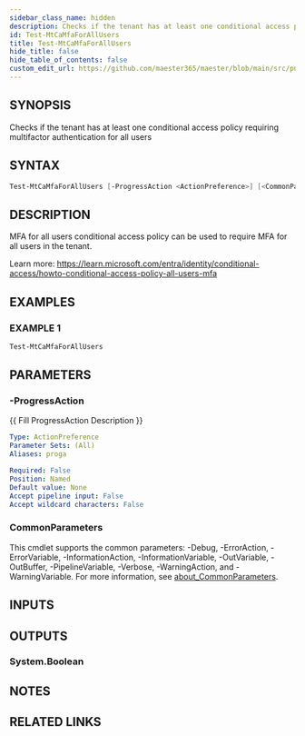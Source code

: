 ```yaml
---
sidebar_class_name: hidden
description: Checks if the tenant has at least one conditional access policy requiring multifactor authentication for all users
id: Test-MtCaMfaForAllUsers
title: Test-MtCaMfaForAllUsers
hide_title: false
hide_table_of_contents: false
custom_edit_url: https://github.com/maester365/maester/blob/main/src/public/Test-MtCaMfaForAllUsers.ps1
---
```


## SYNOPSIS

Checks if the tenant has at least one conditional access policy requiring multifactor authentication for all users

## SYNTAX

```powershell
Test-MtCaMfaForAllUsers [-ProgressAction <ActionPreference>] [<CommonParameters>]
```

## DESCRIPTION

MFA for all users conditional access policy can be used to require MFA for all users in the tenant.

Learn more:
https://learn.microsoft.com/entra/identity/conditional-access/howto-conditional-access-policy-all-users-mfa

## EXAMPLES

### EXAMPLE 1

```powershell
Test-MtCaMfaForAllUsers
```

## PARAMETERS

### -ProgressAction

\{\{ Fill ProgressAction Description \}\}

```yaml
Type: ActionPreference
Parameter Sets: (All)
Aliases: proga

Required: False
Position: Named
Default value: None
Accept pipeline input: False
Accept wildcard characters: False
```

### CommonParameters

This cmdlet supports the common parameters: -Debug, -ErrorAction, -ErrorVariable, -InformationAction, -InformationVariable, -OutVariable, -OutBuffer, -PipelineVariable, -Verbose, -WarningAction, and -WarningVariable. For more information, see [about_CommonParameters](http://go.microsoft.com/fwlink/?LinkID=113216).

## INPUTS

## OUTPUTS

### System.Boolean

## NOTES

## RELATED LINKS
